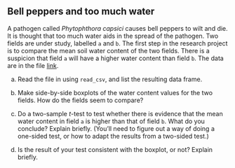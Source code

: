 ##  Bell peppers and too much water


 A pathogen called *Phytophthora capsici* causes bell
peppers to wilt and die. It is thought that too much water aids in the
spread of the pathogen. Two fields are under study, labelled
`a` and `b`. The first step in the research project is
to compare the mean soil  water content of the two fields.  There is
a suspicion that field `a` will have a higher water content
than field `b`. The data
are in the
file
[link](http://ritsokiguess.site/datafiles/bellpepper.csv).


(a) Read the file in using `read_csv`, and
list the resulting data frame.
 

(b) Make side-by-side boxplots of the water content values for
the two fields. How do the fields seem to compare?
 

(c) Do a two-sample $t$-test to test whether there is evidence
that the mean water
content in field `a` is higher than that of field
`b`. What do you conclude? Explain briefly. (You'll need to
figure out a way of doing a one-sided test, or how to adapt the
results from a two-sided test.)
 

(d) Is the result of your test consistent with the boxplot, or
not? Explain briefly.
 



